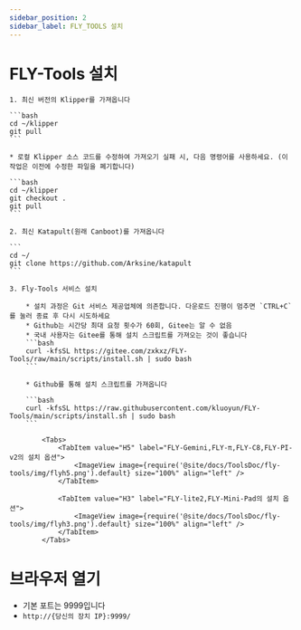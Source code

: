 ```yaml
---
sidebar_position: 2
sidebar_label: FLY_TOOLS 설치
---
```






# FLY-Tools 설치

    1. 최신 버전의 Klipper를 가져옵니다

    ```bash
    cd ~/klipper
    git pull
    ```

    * 로컬 Klipper 소스 코드를 수정하여 가져오기 실패 시, 다음 명령어를 사용하세요. (이 작업은 이전에 수정한 파일을 폐기합니다)

    ```bash
    cd ~/klipper
    git checkout .
    git pull
    ```

    2. 최신 Katapult(원래 Canboot)를 가져옵니다

    ```
    cd ~/
    git clone https://github.com/Arksine/katapult
    ```

    3. Fly-Tools 서비스 설치

        * 설치 과정은 Git 서비스 제공업체에 의존합니다. 다운로드 진행이 멈추면 `CTRL+C`를 눌러 종료 후 다시 시도하세요
        * Github는 시간당 최대 요청 횟수가 60회, Gitee는 알 수 없음
        * 국내 사용자는 Gitee를 통해 설치 스크립트를 가져오는 것이 좋습니다
        ```bash
        curl -kfsSL https://gitee.com/zxkxz/FLY-Tools/raw/main/scripts/install.sh | sudo bash
        ```

        * Github를 통해 설치 스크립트를 가져옵니다

        ```bash
        curl -kfsSL https://raw.githubusercontent.com/kluoyun/FLY-Tools/main/scripts/install.sh | sudo bash
        ```

            <Tabs>
                <TabItem value="H5" label="FLY-Gemini,FLY-π,FLY-C8,FLY-PI-v2의 설치 옵션">
                    <ImageView image={require('@site/docs/ToolsDoc/fly-tools/img/flyh5.png').default} size="100%" align="left" />
                </TabItem>
                
                <TabItem value="H3" label="FLY-lite2,FLY-Mini-Pad의 설치 옵션">
                    <ImageView image={require('@site/docs/ToolsDoc/fly-tools/img/flyh3.png').default} size="100%" align="left" />
                </TabItem>
            </Tabs>



# 브라우저 열기
   * 기본 포트는 9999입니다
   * `http://{당신의 장치 IP}:9999/`